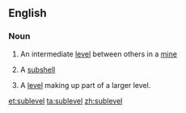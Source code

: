 ==English==

===Noun===
{{en-noun}}

# An intermediate [[level]] between others in a [[mine]]
# {{context|physics}} A [[subshell]]
# {{context|video games}} A [[level]] making up part of a larger level.

[[et:sublevel]]
[[ta:sublevel]]
[[zh:sublevel]]
